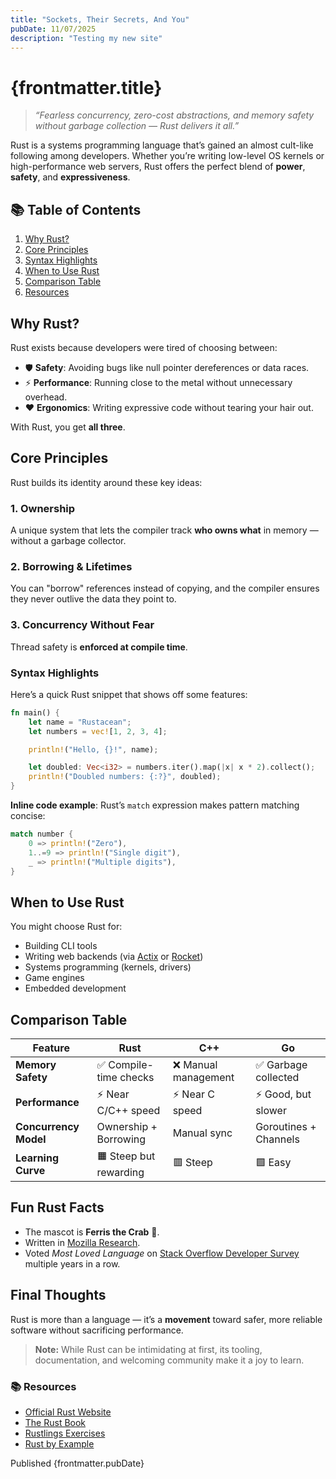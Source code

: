 ```yaml
---
title: "Sockets, Their Secrets, And You"
pubDate: 11/07/2025
description: "Testing my new site"
---
```


# {frontmatter.title}

> *“Fearless concurrency, zero-cost abstractions, and memory safety without garbage collection — Rust delivers it all.”*  

Rust is a systems programming language that’s gained an almost cult-like following among developers. Whether you’re writing low-level OS kernels or high-performance web servers, Rust offers the perfect blend of **power**, **safety**, and **expressiveness**.

## 📚 Table of Contents
1. [Why Rust?](#why-rust)
2. [Core Principles](#core-principles)
3. [Syntax Highlights](#syntax-highlights)
4. [When to Use Rust](#when-to-use-rust)
5. [Comparison Table](#comparison-table)
6. [Resources](#resources)

## Why Rust?

Rust exists because developers were tired of choosing between:

- 🛡 **Safety**: Avoiding bugs like null pointer dereferences or data races.
- ⚡ **Performance**: Running close to the metal without unnecessary overhead.
- ❤️ **Ergonomics**: Writing expressive code without tearing your hair out.

With Rust, you get **all three**.

## Core Principles

Rust builds its identity around these key ideas:

### 1. Ownership  
A unique system that lets the compiler track **who owns what** in memory — without a garbage collector.

### 2. Borrowing & Lifetimes  
You can "borrow" references instead of copying, and the compiler ensures they never outlive the data they point to.

### 3. Concurrency Without Fear  
Thread safety is **enforced at compile time**.

### Syntax Highlights

Here’s a quick Rust snippet that shows off some features:

```rust
fn main() {
    let name = "Rustacean";
    let numbers = vec![1, 2, 3, 4];

    println!("Hello, {}!", name);

    let doubled: Vec<i32> = numbers.iter().map(|x| x * 2).collect();
    println!("Doubled numbers: {:?}", doubled);
}
```

**Inline code example**: Rust’s `match` expression makes pattern matching concise:

```rust
match number {
    0 => println!("Zero"),
    1..=9 => println!("Single digit"),
    _ => println!("Multiple digits"),
}
```

## When to Use Rust

You might choose Rust for:

- Building CLI tools
- Writing web backends (via [Actix](https://actix.rs/) or [Rocket](https://rocket.rs/))
- Systems programming (kernels, drivers)
- Game engines
- Embedded development

## Comparison Table

| Feature               | Rust                    | C++                   | Go                     |
|-----------------------|-------------------------|-----------------------|------------------------|
| **Memory Safety**     | ✅ Compile-time checks   | ❌ Manual management  | ✅ Garbage collected   |
| **Performance**       | ⚡ Near C/C++ speed      | ⚡ Near C speed       | ⚡ Good, but slower    |
| **Concurrency Model** | Ownership + Borrowing   | Manual sync           | Goroutines + Channels |
| **Learning Curve**    | 🟧 Steep but rewarding   | 🟥 Steep             | 🟩 Easy                |

## Fun Rust Facts

- The mascot is **Ferris the Crab** 🦀.
- Written in [Mozilla Research](https://research.mozilla.org/).
- Voted *Most Loved Language* on [Stack Overflow Developer Survey](https://survey.stackoverflow.co/) multiple years in a row.

## Final Thoughts

Rust is more than a language — it’s a **movement** toward safer, more reliable software without sacrificing performance.

> **Note:** While Rust can be intimidating at first, its tooling, documentation, and welcoming community make it a joy to learn.

### 📚 Resources
- [Official Rust Website](https://www.rust-lang.org/)
- [The Rust Book](https://doc.rust-lang.org/book/)
- [Rustlings Exercises](https://github.com/rust-lang/rustlings)
- [Rust by Example](https://doc.rust-lang.org/rust-by-example/)


<span class="text-xs text-black/80 dark:text-white/80">Published {frontmatter.pubDate}</span>